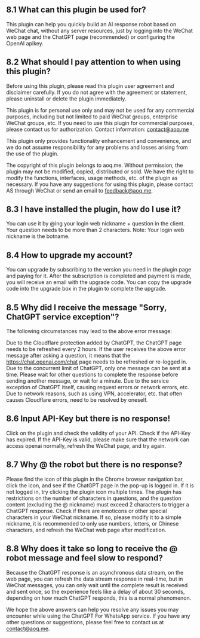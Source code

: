 ## 8.1 What can this plugin be used for?
This plugin can help you quickly build an AI response robot based on WeChat chat, without any server resources, just by logging into the WeChat web page and the ChatGPT page (recommended) or configuring the OpenAI apikey.

## 8.2 What should I pay attention to when using this plugin?
Before using this plugin, please read this plugin user agreement and disclaimer carefully. If you do not agree with the agreement or statement, please uninstall or delete the plugin immediately.

This plugin is for personal use only and may not be used for any commercial purposes, including but not limited to paid WeChat groups, enterprise WeChat groups, etc. If you need to use this plugin for commercial purposes, please contact us for authorization. Contact information: contact@aoq.me

This plugin only provides functionality enhancement and convenience, and we do not assume responsibility for any problems and losses arising from the use of the plugin.

The copyright of this plugin belongs to aoq.me. Without permission, the plugin may not be modified, copied, distributed or sold.
We have the right to modify the functions, interfaces, usage methods, etc. of the plugin as necessary.
If you have any suggestions for using this plugin, please contact AS through WeChat or send an email to feedback@aoq.me.

## 8.3 I have installed the plugin, how do I use it?
You can use it by @ing your login web nickname + question in the client. Your question needs to be more than 2 characters. Note: Your login web nickname is the botname.

## 8.4 How to upgrade my account?
You can upgrade by subscribing to the version you need in the plugin page and paying for it. After the subscription is completed and payment is made, you will receive an email with the upgrade code. You can copy the upgrade code into the upgrade box in the plugin to complete the upgrade.

## 8.5 Why did I receive the message "Sorry, ChatGPT service exception"?
The following circumstances may lead to the above error message:

Due to the Cloudflare protection added by ChatGPT, the ChatGPT page needs to be refreshed every 2 hours. If the user receives the above error message after asking a question, it means that the https://chat.openai.com/chat page needs to be refreshed or re-logged in.
Due to the concurrent limit of ChatGPT, only one message can be sent at a time. Please wait for other questions to complete the response before sending another message, or wait for a minute.
Due to the service exception of ChatGPT itself, causing request errors or network errors, etc.
Due to network reasons, such as using VPN, accelerator, etc. that often causes Cloudflare errors, need to be resolved by oneself.

## 8.6 Input API-Key but there is no response!
Click on the plugin and check the validity of your API.
Check if the API-Key has expired.
If the API-Key is valid, please make sure that the network can access openai normally, refresh the WeChat page, and try again.

## 8.7 Why @ the robot but there is no response?
Please find the icon of this plugin in the Chrome browser navigation bar, click the icon, and see if the ChatGPT page in the pop-up is logged in. If it is not logged in, try clicking the plugin icon multiple times.
The plugin has restrictions on the number of characters in questions, and the question content (excluding the @ nickname) must exceed 2 characters to trigger a ChatGPT response.
Check if there are emoticons or other special characters in your WeChat nickname. If so, please modify it to a simple nickname, it is recommended to only use numbers, letters, or Chinese characters, and refresh the WeChat web page after modification.
## 8.8 Why does it take so long to receive the @ robot message and feel slow to respond?
Because the ChatGPT response is an asynchronous data stream, on the web page, you can refresh the data stream response in real-time, but in WeChat messages, you can only wait until the complete result is received and sent once, so the experience feels like a delay of about 30 seconds, depending on how much ChatGPT responds, this is a normal phenomenon.

We hope the above answers can help you resolve any issues you may encounter while using the ChatGPT For WhatsApp service. If you have any other questions or suggestions, please feel free to contact us at contact@aoq.me.